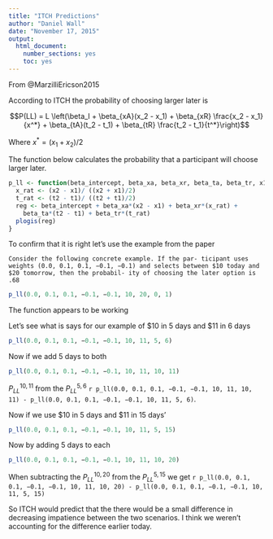 ```yaml
---
title: "ITCH Predictions"
author: "Daniel Wall"
date: "November 17, 2015"
output: 
  html_document: 
    number_sections: yes
    toc: yes
---
```


From @MarzilliEricson2015

According to ITCH the probability of choosing larger later is


$$P(LL) = L \left(\beta_I + \beta_{xA}(x_2 - x_1) + \beta_{xR} \frac{x_2 - x_1}{x^*} + \beta_{tA}(t_2 - t_1) + \beta_{tR} \frac{t_2 - t_1}{t^*}\right)$$


Where $x^* = (x_1 + x_2)/2$


The function below calculates the probability that a participant will choose larger later.  

```r
p_ll <- function(beta_intercept, beta_xa, beta_xr, beta_ta, beta_tr, x1, x2, t1, t2) {
  x_rat <- (x2 - x1)/ ((x2 + x1)/2)
  t_rat <- (t2 - t1)/ ((t2 + t1)/2)
  reg <- beta_intercept + beta_xa*(x2 - x1) + beta_xr*(x_rat) + 
    beta_ta*(t2 - t1) + beta_tr*(t_rat)
  plogis(reg)
} 
```


To confirm that it is right let's use the example from the paper

```
Consider the following concrete example. If the par- ticipant uses weights (0.0, 0.1, 0.1, −0.1, −0.1) and selects between $10 today and $20 tomorrow, then the probabil- ity of choosing the later option is .68
```

```r
p_ll(0.0, 0.1, 0.1, −0.1, −0.1, 10, 20, 0, 1)
```



The function appears to be working



Let's see what is says for our example of $10 in 5 days and $11 in 6 days




```r
p_ll(0.0, 0.1, 0.1, −0.1, −0.1, 10, 11, 5, 6)

```


Now if we add 5 days to both 


```r

p_ll(0.0, 0.1, 0.1, −0.1, −0.1, 10, 11, 10, 11)

```


$P_{LL}^{10, 11}$   from the $P_{LL}^{5, 6}$ `r p_ll(0.0, 0.1, 0.1, −0.1, −0.1, 10, 11, 10, 11) - p_ll(0.0, 0.1, 0.1, −0.1, −0.1, 10, 11, 5, 6)`.



Now if we use $10 in 5 days and $11 in 15 days'


```r
p_ll(0.0, 0.1, 0.1, −0.1, −0.1, 10, 11, 5, 15)

```

Now by adding 5 days to each

```r
p_ll(0.0, 0.1, 0.1, −0.1, −0.1, 10, 11, 10, 20)

```

When subtracting the $P_{LL}^{10, 20}$   from the $P_{LL}^{5, 15}$ we get `r p_ll(0.0, 0.1, 0.1, −0.1, −0.1, 10, 11, 10, 20) - p_ll(0.0, 0.1, 0.1, −0.1, −0.1, 10, 11, 5, 15)`

So ITCH would predict that the there would be a small  difference in decreasing impatience between the two scenarios. I think we weren't accounting for the difference earlier today. 


